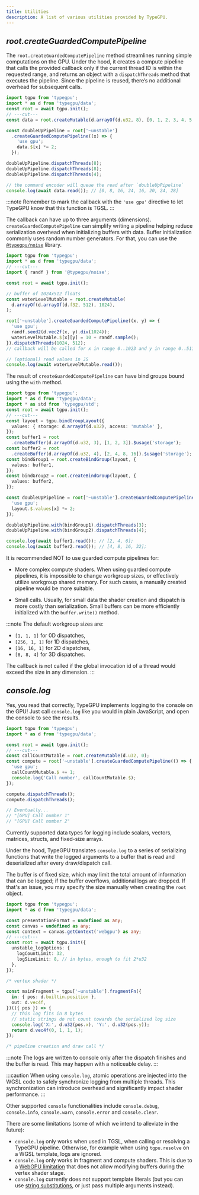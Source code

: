 ```yaml
---
title: Utilities
description: A list of various utilities provided by TypeGPU.
---
```


## *root.createGuardedComputePipeline*

The `root.createGuardedComputePipeline` method streamlines running simple computations on the GPU.
Under the hood, it creates a compute pipeline that calls the provided callback only if the current thread ID is within the requested range, and returns an object with a `dispatchThreads` method that executes the pipeline.
Since the pipeline is reused, there’s no additional overhead for subsequent calls.

```ts twoslash
import tgpu from 'typegpu';
import * as d from 'typegpu/data';
const root = await tgpu.init();
// ---cut---
const data = root.createMutable(d.arrayOf(d.u32, 8), [0, 1, 2, 3, 4, 5, 6, 7]);

const doubleUpPipeline = root['~unstable']
  .createGuardedComputePipeline((x) => {
    'use gpu';
    data.$[x] *= 2;
  });

doubleUpPipeline.dispatchThreads(8);
doubleUpPipeline.dispatchThreads(8);
doubleUpPipeline.dispatchThreads(4);

// the command encoder will queue the read after `doubleUpPipeline`
console.log(await data.read()); // [0, 8, 16, 24, 16, 20, 24, 28]
```

:::note
Remember to mark the callback with the `'use gpu'` directive to let TypeGPU know that this function is TGSL.
:::

The callback can have up to three arguments (dimensions).
`createGuardedComputePipeline` can simplify writing a pipeline helping reduce serialization overhead when initializing buffers with data.
Buffer initialization commonly uses random number generators.
For that, you can use the [`@typegpu/noise`](TypeGPU/ecosystem/typegpu-noise) library.

```ts twoslash
import tgpu from 'typegpu';
import * as d from 'typegpu/data';
// ---cut---
import { randf } from '@typegpu/noise';

const root = await tgpu.init();

// buffer of 1024x512 floats
const waterLevelMutable = root.createMutable(
  d.arrayOf(d.arrayOf(d.f32, 512), 1024),
);

root['~unstable'].createGuardedComputePipeline((x, y) => {
  'use gpu';
  randf.seed2(d.vec2f(x, y).div(1024));
  waterLevelMutable.$[x][y] = 10 + randf.sample();
}).dispatchThreads(1024, 512);
// callback will be called for x in range 0..1023 and y in range 0..511

// (optional) read values in JS
console.log(await waterLevelMutable.read());
```

The result of `createGuardedComputePipeline` can have bind groups bound using the `with` method.

```ts twoslash
import tgpu from 'typegpu';
import * as d from 'typegpu/data';
import * as std from 'typegpu/std';
const root = await tgpu.init();
// ---cut---
const layout = tgpu.bindGroupLayout({
  values: { storage: d.arrayOf(d.u32), access: 'mutable' },
});
const buffer1 = root
  .createBuffer(d.arrayOf(d.u32, 3), [1, 2, 3]).$usage('storage');
const buffer2 = root
  .createBuffer(d.arrayOf(d.u32, 4), [2, 4, 8, 16]).$usage('storage');
const bindGroup1 = root.createBindGroup(layout, {
  values: buffer1,
});
const bindGroup2 = root.createBindGroup(layout, {
  values: buffer2,
});

const doubleUpPipeline = root['~unstable'].createGuardedComputePipeline((x) => {
  'use gpu';
  layout.$.values[x] *= 2;
});

doubleUpPipeline.with(bindGroup1).dispatchThreads(3);
doubleUpPipeline.with(bindGroup2).dispatchThreads(4);

console.log(await buffer1.read()); // [2, 4, 6];
console.log(await buffer2.read()); // [4, 8, 16, 32];
```

It is recommended NOT to use guarded compute pipelines for:

- More complex compute shaders.
When using guarded compute pipelines, it is impossible to change workgroup sizes, or effectively utilize workgroup shared memory.
For such cases, a manually created pipeline would be more suitable.

- Small calls.
Usually, for small data the shader creation and dispatch is more costly than serialization.
Small buffers can be more efficiently initialized with the `buffer.write()` method.

:::note
The default workgroup sizes are:

- `[1, 1, 1]` for 0D dispatches,
- `[256, 1, 1]` for 1D dispatches,
- `[16, 16, 1]` for 2D dispatches,
- `[8, 8, 4]` for 3D dispatches.

The callback is not called if the global invocation id of a thread would exceed the size in any dimension.
:::

## *console.log*

Yes, you read that correctly, TypeGPU implements logging to the console on the GPU!
Just call `console.log` like you would in plain JavaScript, and open the console to see the results.

```ts twoslash
import tgpu from 'typegpu';
import * as d from 'typegpu/data';

const root = await tgpu.init();
// ---cut---
const callCountMutable = root.createMutable(d.u32, 0);
const compute = root['~unstable'].createGuardedComputePipeline(() => {
  'use gpu';
  callCountMutable.$ += 1;
  console.log('Call number', callCountMutable.$);
});

compute.dispatchThreads();
compute.dispatchThreads();

// Eventually...
// "[GPU] Call number 1"
// "[GPU] Call number 2"
```

Currently supported data types for logging include scalars, vectors, matrices, structs, and fixed-size arrays.

Under the hood, TypeGPU translates `console.log` to a series of serializing functions that write the logged arguments to a buffer that is read and deserialized after every draw/dispatch call.

The buffer is of fixed size, which may limit the total amount of information that can be logged; if the buffer overflows, additional logs are dropped.
If that's an issue, you may specify the size manually when creating the `root` object.

```ts twoslash
import tgpu from 'typegpu';
import * as d from 'typegpu/data';

const presentationFormat = undefined as any;
const canvas = undefined as any;
const context = canvas.getContext('webgpu') as any;
// ---cut---
const root = await tgpu.init({
  unstable_logOptions: {
    logCountLimit: 32,
    logSizeLimit: 8, // in bytes, enough to fit 2*u32
  },
});

/* vertex shader */

const mainFragment = tgpu['~unstable'].fragmentFn({
  in: { pos: d.builtin.position },
  out: d.vec4f,
})(({ pos }) => {
  // this log fits in 8 bytes
  // static strings do not count towards the serialized log size
  console.log('X:', d.u32(pos.x), 'Y:', d.u32(pos.y));
  return d.vec4f(0, 1, 1, 1);
});

/* pipeline creation and draw call */
```

:::note
The logs are written to console only after the dispatch finishes and the buffer is read.
This may happen with a noticeable delay.
:::

:::caution
When using `console.log`, atomic operations are injected into the WGSL code to safely synchronize logging from multiple threads.
This synchronization can introduce overhead and significantly impact shader performance.
:::

Other supported `console` functionalities include `console.debug`, `console.info`, `console.warn`, `console.error` and `console.clear`.

There are some limitations (some of which we intend to alleviate in the future):

- `console.log` only works when used in TGSL, when calling or resolving a TypeGPU pipeline.
Otherwise, for example when using `tgpu.resolve` on a WGSL template, logs are ignored.
- `console.log` only works in fragment and compute shaders.
This is due to a [WebGPU limitation](https://www.w3.org/TR/WGSL/#address-space) that does not allow modifying buffers during the vertex shader stage.
- `console.log` currently does not support template literals (but you can use [string substitutions](https://developer.mozilla.org/en-US/docs/Web/API/console#using_string_substitutions), or just pass multiple arguments instead).
